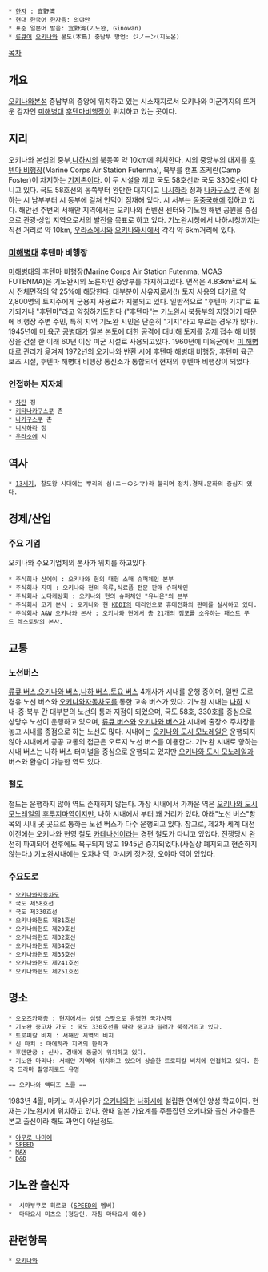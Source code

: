  * [[한자]] : 宜野湾
 * 현대 한국어 한자음: 의야만
 * 표준 일본어 발음: 宜野湾(기노완, Ginowan)
 * [[류큐어]] [[오키나와]] 본도(本島) 중남부 방언: ジノーン(지노온)

[[목차]]

== 개요 ==
[[오키나와]]본섬 중남부의 중앙에 위치하고 있는 시소재지로서 오키나와 미군기지의 뜨거운 감자인 [[미해병대]] [[후텐마비행장]]이 위치하고 있는 곳이다.

== 지리 ==
오키나와 본섬의 중부,[[나하]]시의 북동쪽 약 10km에 위치한다. 시의 중앙부의 대지를 [[후텐마 비행장]](Marine Corps Air Station Futenma), 북부를 캠프 즈케란(Camp Foster)이 차지하는 [[기지촌]]이다. 이 두 시설을 끼고 국도 58호선과 국도 330호선이 다니고 있다. 국도 58호선의 동쪽부터 완만한 대지이고 [[니시하라]] 정과 [[나카구스쿠]] 촌에 접하는 시 남부부터 시 동부에 걸쳐 언덕이 점재해 있다. 시 서부는 [[동중국해]]에 접하고 있다. 해안선 주변의 서해안 지역에서는 오키나와 컨벤션 센터와 기노완 해변 공원을 중심으로 관광·상업 지역으로서의 발전을 목표로 하고 있다. 기노완시청에서 나하시청까지는 직선 거리로 약 10km, [[우라소에]]시와 [[오키나와]]시에서 각각 약 6km거리에 있다. 

=== [[미해병대]] 후텐마 비행장 ===
[[미해병대]]의 후텐마 비행장(Marine Corps Air Station Futenma, MCAS FUTENMA)은 기노완시의 노른자인 중앙부를 차지하고있다. 면적은 4.83km²로서  도시 전체면적의 약 25%에 해당한다. 대부분이 사유지로서(!) 토지 사용의 대가로 약 2,800명의 토지주에게 군용지 사용료가 지불되고 있다. 일반적으로 "후텐마 기지"로 표기되거나 "후텐마"라고 약칭하기도한다 ("후텐마"는 기노완시 북동부의 지명이기 때문에 비행장 주변 주민, 특히 지역 기노완 시민은 단순히 "기지"라고 부르는 경우가 많다). 1945년에 [[미 육군]] [[공병]]대가 일본 본토에 대한 공격에 대비해 토지를 강제 접수 해 비행장을 건설 한 이래 60년 이상 미군 시설로 사용되고있다. 1960년에 미육군에서 [[미 해병대]]로 관리가 옮겨져 1972년의 오키나와 반환 시에 후텐마 해병대 비행장, 후텐마 육군 보조 시설, 후텐마 해병대 비행장 통신소가 통합되어 현재의 후텐마 비행장이 되었다.

=== 인접하는 지자체 ===
 * [[차탄]] 정
 * [[키타나카구스쿠]] 촌
 * [[나카구스쿠]] 촌
 * [[니시하라]] 정
 * [[우라소에]] 시

== 역사 ==
 * [[13세기]], 찰도왕 시대에는 뿌리의 섬(ニーのシマ)라 불리며 정치.경제.문화의 중심지 였다.

== 경제/산업 ==

=== 주요 기업 ===
오키나와 주요기업체의 본사가 위치를 하고있다.
 * 주식회사 산에이 : 오키나와 현의 대형 소매 슈퍼체인 본부
 * 주식회사 지미 : 오키나와 현의 육류,식료품 전문 판매 슈퍼체인
 * 주식회사 노다케상회 : 오키나와 현의 슈퍼체인 "유니온"의 본부
 * 주식회사 코키 본사 : 오키나와 현 [[KDDI]]의 대리인으로 휴대전화의 판매를 실시하고 있다.
 * 주식회사 A&W 오키나와 본사 : 오키나와 현에서 총 21개의 점포를 소유하는 패스트 푸드 레스토랑의 본사. 

== 교통 ==

=== 노선버스 ===
[[류큐 버스]],[[오키나와 버스]],[[나하 버스]],[[토요 버스]] 4개사가 시내를 운행 중이며, 일반 도로 경유 노선 버스와 [[오키나와자동차도]]를 통한 고속 버스가 있다. 기노완 시내는 [[나하]] 시내-중·북부 간 대부분의 노선의 통과 지점이 되었으며, 국도 58호, 330호를 중심으로 상당수 노선이 운행하고 있으며, [[류큐 버스]]와 [[오키나와 버스]]가 시내에 출장소 주차장을 놓고 시내를 종점으로 하는 노선도 많다.
시내에는 [[오키나와 도시 모노레일]]은 운행되지 않아 시내에서 공공 교통의 접근은 오로지 노선 버스를 이용한다. 기노완 시내로 향하는 시내 버스는 나하 버스 터미널을 중심으로 운행되고 있지만 [[오키나와 도시 모노레일]]과 버스와 환승이 가능한 역도 있다.

=== 철도 ===
철도는 운행하지 않아 역도 존재하지 않는다. 가장 시내에서 가까운 역은 [[오키나와 도시 모노레일]]의 [[후루지마역]]이지만, 나하 시내에서 부터 꽤 거리가 있다. 아래"노선 버스"항목의 시내 곳 곳으로 통하는 노선 버스가 다수 운행되고 있다.
참고로, 제2차 세계 대전 이전에는 오키나와 현영 철도 [[카데나]]선이라는 경편 철도가 다니고 있었다. 전쟁당시 완전히 파괴되어 전후에도 복구되지 않고 1945년 중지되었다.(사실상 폐지되고 현존하지 않는다.) 기노완시내에는 오자나 역,  마시키 정거장, 오야마 역이 있었다. 

=== 주요도로 ===
 * [[오키나와자동차도]]
 * 국도 제58호선
 * 국도 제330호선
 * 오키나와현도 제81호선
 * 오키나와현도 제29호선
 * 오키나와현도 제32호선
 * 오키나와현도 제34호선
 * 오키나와현도 제35호선
 * 오키나와현도 제241호선
 * 오키나와현도 제251호선

== 명소 ==
 * 오오즈카패총 : 현지에서는 심령 스팟으로 유명한 국가사적
 * 기노완 중고차 가도 : 국도 330호선을 따라 중고차 딜러가 북적거리고 있다.
 * 트로피칼 비치 : 서해안 지역의 비치
 * 신 마치 : 마에하라 지역의 환락가
 * 후텐만궁 : 신사. 경내에 동굴이 위치하고 있다.
 * 기노완 마리나: 서해안 지역에 위치하고 있으며 상술한 트로피칼 비치에 인접하고 있다. 한국 드라마 촬영지로도 유명

 == 오키나와 액터즈 스쿨 ==
1983년 4월, 마키노 마사유키가 [[오키나와]]현 [[나하]]시에 설립한 연예인 양성 학교이다. 현재는 기노완시에 위치하고 있다.
한때 일본 가요계를 주름잡던 오키나와 출신 가수들은 본교 출신이라 해도 과언이 아닐정도.
 * [[아무로 나미에]]
 * [[SPEED]]
 * [[MAX]]
 * [[D&D]]
 

== 기노완 출신자 ==
 *  시마부쿠로 히로코 ([[SPEED]]의 멤버)
 *  마타요시 미츠오 (정당인. 자칭 마타요시 예수)


== 관련항목 ==
 * [[오키나와]]
